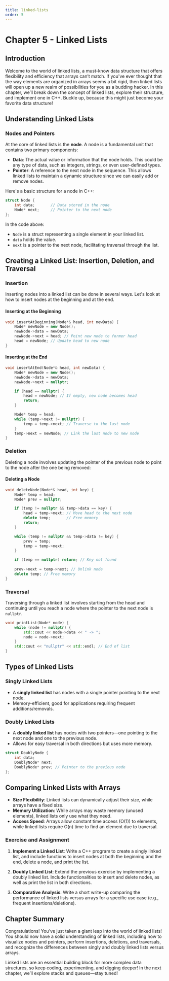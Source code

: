 ```yaml
---
title: linked-lists
order: 5
---
```


# Chapter 5 - Linked Lists

## Introduction

Welcome to the world of linked lists, a must-know data structure that offers flexibility and efficiency that arrays can’t match. If you've ever thought that the way elements are organized in arrays seems a bit rigid, then linked lists will open up a new realm of possibilities for you as a budding hacker. In this chapter, we’ll break down the concept of linked lists, explore their structure, and implement one in C++. Buckle up, because this might just become your favorite data structure!

## Understanding Linked Lists

### Nodes and Pointers

At the core of linked lists is the **node**. A node is a fundamental unit that contains two primary components:

- **Data**: The actual value or information that the node holds. This could be any type of data, such as integers, strings, or even user-defined types.
- **Pointer**: A reference to the next node in the sequence. This allows linked lists to maintain a dynamic structure since we can easily add or remove nodes.

Here's a basic structure for a node in C++:

```cpp
struct Node {
    int data;       // Data stored in the node
    Node* next;     // Pointer to the next node
};
```

In the code above:
- `Node` is a struct representing a single element in your linked list.
- `data` holds the value.
- `next` is a pointer to the next node, facilitating traversal through the list.

## Creating a Linked List: Insertion, Deletion, and Traversal

### Insertion

Inserting nodes into a linked list can be done in several ways. Let's look at how to insert nodes at the beginning and at the end.

#### Inserting at the Beginning

```cpp
void insertAtBeginning(Node*& head, int newData) {
    Node* newNode = new Node();
    newNode->data = newData;
    newNode->next = head; // Point new node to former head
    head = newNode; // Update head to new node
}
```

#### Inserting at the End

```cpp
void insertAtEnd(Node*& head, int newData) {
    Node* newNode = new Node();
    newNode->data = newData;
    newNode->next = nullptr;

    if (head == nullptr) {
        head = newNode; // If empty, new node becomes head
        return;
    }

    Node* temp = head; 
    while (temp->next != nullptr) {
        temp = temp->next; // Traverse to the last node
    }
    temp->next = newNode; // Link the last node to new node
}
```

### Deletion

Deleting a node involves updating the pointer of the previous node to point to the node after the one being removed:

#### Deleting a Node

```cpp
void deleteNode(Node*& head, int key) {
    Node* temp = head;
    Node* prev = nullptr;

    if (temp != nullptr && temp->data == key) {
        head = temp->next; // Move head to the next node
        delete temp;       // Free memory
        return;
    }

    while (temp != nullptr && temp->data != key) {
        prev = temp; 
        temp = temp->next;
    }

    if (temp == nullptr) return; // Key not found
    
    prev->next = temp->next; // Unlink node
    delete temp; // Free memory
}
```

### Traversal

Traversing through a linked list involves starting from the head and continuing until you reach a node where the pointer to the next node is `nullptr`.

```cpp
void printList(Node* node) {
    while (node != nullptr) {
        std::cout << node->data << " -> ";
        node = node->next;
    }
    std::cout << "nullptr" << std::endl; // End of list
}
```

## Types of Linked Lists

### Singly Linked Lists

- A **singly linked list** has nodes with a single pointer pointing to the next node.
- Memory-efficient, good for applications requiring frequent additions/removals.

### Doubly Linked Lists

- A **doubly linked list** has nodes with two pointers—one pointing to the next node and one to the previous node. 
- Allows for easy traversal in both directions but uses more memory.

```cpp
struct DoublyNode {
    int data;
    DoublyNode* next;
    DoublyNode* prev; // Pointer to the previous node
};
```

## Comparing Linked Lists with Arrays

- **Size Flexibility**: Linked lists can dynamically adjust their size, while arrays have a fixed size.
- **Memory Utilization**: While arrays may waste memory (unused elements), linked lists only use what they need.
- **Access Speed**: Arrays allow constant time access (O(1)) to elements, while linked lists require O(n) time to find an element due to traversal.

### Exercise and Assignment

1. **Implement a Linked List**: Write a C++ program to create a singly linked list, and include functions to insert nodes at both the beginning and the end, delete a node, and print the list.

2. **Doubly Linked List**: Extend the previous exercise by implementing a doubly linked list. Include functionalities to insert and delete nodes, as well as print the list in both directions.

3. **Comparative Analysis**: Write a short write-up comparing the performance of linked lists versus arrays for a specific use case (e.g., frequent insertions/deletions).

## Chapter Summary

Congratulations! You’ve just taken a giant leap into the world of linked lists! You should now have a solid understanding of linked lists, including how to visualize nodes and pointers, perform insertions, deletions, and traversals, and recognize the differences between singly and doubly linked lists versus arrays.

Linked lists are an essential building block for more complex data structures, so keep coding, experimenting, and digging deeper! In the next chapter, we’ll explore stacks and queues—stay tuned!